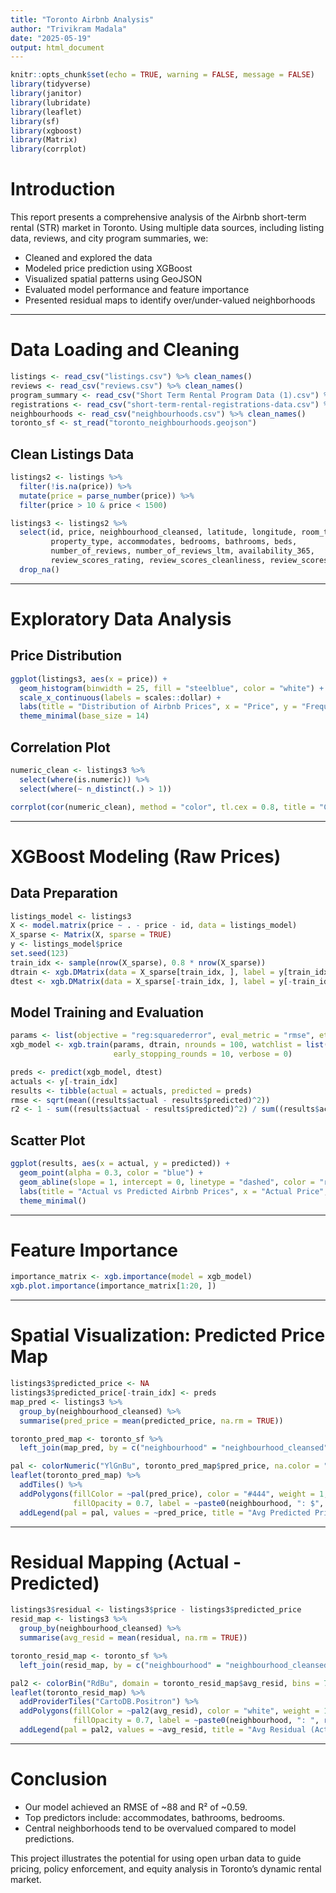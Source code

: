 ---
title: "Toronto Airbnb Analysis"
author: "Trivikram Madala"
date: "2025-05-19"
output: html_document
---

```{r setup, include=FALSE}
knitr::opts_chunk$set(echo = TRUE, warning = FALSE, message = FALSE)
library(tidyverse)
library(janitor)
library(lubridate)
library(leaflet)
library(sf)
library(xgboost)
library(Matrix)
library(corrplot)
```

# Introduction

This report presents a comprehensive analysis of the Airbnb short-term rental (STR) market in Toronto. Using multiple data sources, including listing data, reviews, and city program summaries, we:

- Cleaned and explored the data
- Modeled price prediction using XGBoost
- Visualized spatial patterns using GeoJSON
- Evaluated model performance and feature importance
- Presented residual maps to identify over/under-valued neighborhoods

---

# Data Loading and Cleaning

```{r load-data}
listings <- read_csv("listings.csv") %>% clean_names()
reviews <- read_csv("reviews.csv") %>% clean_names()
program_summary <- read_csv("Short Term Rental Program Data (1).csv") %>% clean_names()
registrations <- read_csv("short-term-rental-registrations-data.csv") %>% clean_names()
neighbourhoods <- read_csv("neighbourhoods.csv") %>% clean_names()
toronto_sf <- st_read("toronto_neighbourhoods.geojson")
```

## Clean Listings Data

```{r clean-listings}
listings2 <- listings %>%
  filter(!is.na(price)) %>%
  mutate(price = parse_number(price)) %>%
  filter(price > 10 & price < 1500)

listings3 <- listings2 %>%
  select(id, price, neighbourhood_cleansed, latitude, longitude, room_type,
         property_type, accommodates, bedrooms, bathrooms, beds,
         number_of_reviews, number_of_reviews_ltm, availability_365,
         review_scores_rating, review_scores_cleanliness, review_scores_value) %>%
  drop_na()
```

---

# Exploratory Data Analysis

## Price Distribution

```{r price-dist}
ggplot(listings3, aes(x = price)) +
  geom_histogram(binwidth = 25, fill = "steelblue", color = "white") +
  scale_x_continuous(labels = scales::dollar) +
  labs(title = "Distribution of Airbnb Prices", x = "Price", y = "Frequency") +
  theme_minimal(base_size = 14)
```

## Correlation Plot

```{r corr-plot}
numeric_clean <- listings3 %>%
  select(where(is.numeric)) %>%
  select(where(~ n_distinct(.) > 1))

corrplot(cor(numeric_clean), method = "color", tl.cex = 0.8, title = "Correlation Plot of Numeric Features")
```

---

# XGBoost Modeling (Raw Prices)

## Data Preparation

```{r xgb-prep}
listings_model <- listings3
X <- model.matrix(price ~ . - price - id, data = listings_model)
X_sparse <- Matrix(X, sparse = TRUE)
y <- listings_model$price
set.seed(123)
train_idx <- sample(nrow(X_sparse), 0.8 * nrow(X_sparse))
dtrain <- xgb.DMatrix(data = X_sparse[train_idx, ], label = y[train_idx])
dtest <- xgb.DMatrix(data = X_sparse[-train_idx, ], label = y[-train_idx])
```

## Model Training and Evaluation

```{r xgb-train}
params <- list(objective = "reg:squarederror", eval_metric = "rmse", eta = 0.1, max_depth = 6)
xgb_model <- xgb.train(params, dtrain, nrounds = 100, watchlist = list(train = dtrain, test = dtest),
                       early_stopping_rounds = 10, verbose = 0)

preds <- predict(xgb_model, dtest)
actuals <- y[-train_idx]
results <- tibble(actual = actuals, predicted = preds)
rmse <- sqrt(mean((results$actual - results$predicted)^2))
r2 <- 1 - sum((results$actual - results$predicted)^2) / sum((results$actual - mean(results$actual))^2)
```

## Scatter Plot

```{r scatter-plot}
ggplot(results, aes(x = actual, y = predicted)) +
  geom_point(alpha = 0.3, color = "blue") +
  geom_abline(slope = 1, intercept = 0, linetype = "dashed", color = "red") +
  labs(title = "Actual vs Predicted Airbnb Prices", x = "Actual Price", y = "Predicted Price") +
  theme_minimal()
```

---

# Feature Importance

```{r importance}
importance_matrix <- xgb.importance(model = xgb_model)
xgb.plot.importance(importance_matrix[1:20, ])
```

---

# Spatial Visualization: Predicted Price Map

```{r map-predicted}
listings3$predicted_price <- NA
listings3$predicted_price[-train_idx] <- preds
map_pred <- listings3 %>%
  group_by(neighbourhood_cleansed) %>%
  summarise(pred_price = mean(predicted_price, na.rm = TRUE))

toronto_pred_map <- toronto_sf %>%
  left_join(map_pred, by = c("neighbourhood" = "neighbourhood_cleansed"))

pal <- colorNumeric("YlGnBu", toronto_pred_map$pred_price, na.color = "#f0f0f0")
leaflet(toronto_pred_map) %>%
  addTiles() %>%
  addPolygons(fillColor = ~pal(pred_price), color = "#444", weight = 1,
              fillOpacity = 0.7, label = ~paste0(neighbourhood, ": $", round(pred_price))) %>%
  addLegend(pal = pal, values = ~pred_price, title = "Avg Predicted Price")
```

---

# Residual Mapping (Actual - Predicted)

```{r residual-map}
listings3$residual <- listings3$price - listings3$predicted_price
resid_map <- listings3 %>%
  group_by(neighbourhood_cleansed) %>%
  summarise(avg_resid = mean(residual, na.rm = TRUE))

toronto_resid_map <- toronto_sf %>%
  left_join(resid_map, by = c("neighbourhood" = "neighbourhood_cleansed"))

pal2 <- colorBin("RdBu", domain = toronto_resid_map$avg_resid, bins = 7, reverse = TRUE)
leaflet(toronto_resid_map) %>%
  addProviderTiles("CartoDB.Positron") %>%
  addPolygons(fillColor = ~pal2(avg_resid), color = "white", weight = 1,
              fillOpacity = 0.7, label = ~paste0(neighbourhood, ": ", round(avg_resid))) %>%
  addLegend(pal = pal2, values = ~avg_resid, title = "Avg Residual (Actual - Predicted)")
```

---

# Conclusion

- Our model achieved an RMSE of ~88 and R² of ~0.59.
- Top predictors include: accommodates, bathrooms, bedrooms.
- Central neighborhoods tend to be overvalued compared to model predictions.

This project illustrates the potential for using open urban data to guide pricing, policy enforcement, and equity analysis in Toronto’s dynamic rental market.
